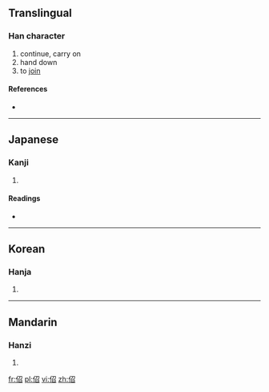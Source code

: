 ==Translingual==

===Han character===
{{Han char|rn=9|rad=人|as=05|sn=7|four=|canj=人尸竹口 (OSHR)}}

# continue, carry on
# hand down
# to [[join]]

====References====
* {{Han ref|kx=0098.050|dkj=00501|dj=0206.160|hdz=10140.060|uh=4F4B|ud=20299}}

----

==Japanese==

===Kanji===
{{ja-kanji|grade=|rs=人05}}

# {{defn|Japanese|sort=人05}}

====Readings====
* {{ja-readings|on=[[しょう]] (shō), [[じょう]] (jō)|kun=[[たすける]] (tasukeru)}}

----

==Korean==

===Hanja===
{{ko-hanja|hangeul=소|rv=so|mr=so}}

# {{defn|Korean|sort=人05}}

----

==Mandarin==

===Hanzi===
{{cmn-hanzi|pin=[[shào]] ([[shao4]])|wg=<sup>4</sup>}}

# {{defn|Mandarin|sort=人05}}

[[fr:佋]]
[[pl:佋]]
[[vi:佋]]
[[zh:佋]]